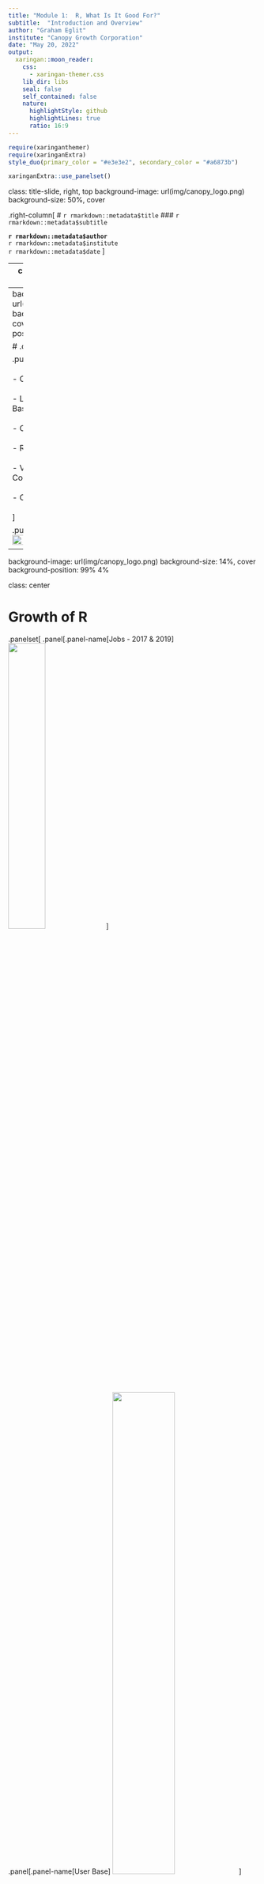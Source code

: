 ```yaml
---
title: "Module 1:  R, What Is It Good For?"
subtitle:  "Introduction and Overview"
author: "Graham Eglit"
institute: "Canopy Growth Corporation"
date: "May 20, 2022"
output:
  xaringan::moon_reader:
    css: 
      - xaringan-themer.css
    lib_dir: libs
    seal: false
    self_contained: false
    nature:
      highlightStyle: github
      highlightLines: true
      ratio: 16:9
---
```


```r
require(xaringanthemer)
require(xaringanExtra)
style_duo(primary_color = "#e3e3e2", secondary_color = "#a6873b")
```

```r
xaringanExtra::use_panelset()
```

class: title-slide, right, top
background-image: url(img/canopy_logo.png)
background-size: 50%, cover

.right-column[
# `r rmarkdown::metadata$title`
### `r rmarkdown::metadata$subtitle`

**`r rmarkdown::metadata$author`**<br>
`r rmarkdown::metadata$institute`<br>
`r rmarkdown::metadata$date`
]


---
class: inverse, center, middle

# Introduction




---
background-image: url(img/canopy_logo.png)
background-size: 14%, cover
background-position: 99% 4%

# .center[Why R?]

.pull-left[
- Free <br> <br>
- Open Source <br> <br>
- Large User Base/Community <br> <br>
- Cutting-Edge Statistics <br> <br>
- Reproducibility <br> <br>
- Version Control/Collaboration <br> <br>
- Communication <br> <br>
]

.pull-right[
<img src="img/hex_rstudio.png" width="65%"/>
]




---
background-image: url(img/canopy_logo.png)
background-size: 14%, cover
background-position: 99% 4%

class: center

# Growth of R

.panelset[
.panel[.panel-name[Jobs - 2017 & 2019]
<img src="img/mod1/pop_jobs.png" width="38.5%"/>
<figcaption>Figure from [The Popularity of Data Science Software](https://r4stats.com/articles/popularity/)</figcaption>
] <!---->

.panel[.panel-name[User Base]
<img src="img/mod1/pop_tidy.png" width="50%"/>
<figcaption>Figure from [R's Demise is Highly Overblown](https://www.alfredogmarquez.com/2019/12/29/r-s-demise-higly-overblown/)</figcaption>
] <!---->

.panel[.panel-name[Primary Tool]
<img src="img/mod1/pop_use.png" width="47%"/>
<figcaption>Figure from [The Popularity of Data Science Software](https://r4stats.com/articles/popularity/)</figcaption>
] <!---->

.panel[.panel-name[1995 - 2016 Articles]
<img src="img/mod1/pop_time.png" width="36%"/>
<figcaption>Figure from [The Popularity of Data Science Software](https://r4stats.com/articles/popularity/)</figcaption>
] <!---->

.panel[.panel-name[2018 Articles]
<img src="img/mod1/pop_articles.png" width="33.5%"/>
<figcaption>Figure from [The Popularity of Data Science Software](https://r4stats.com/articles/popularity/)</figcaption>
] <!---->

] <!--end of panelset-->






---
background-image: url(img/canopy_logo.png)
background-size: 14%, cover
background-position: 99% 4%

# .center[You Can Do Cool Stuff In R]

.pull-left[
<br> <br>
- [Generative Art](https://www.data-imaginist.com/art) <br> <br>
- [Websites](https://www.lucymcgowan.com/) <br> <br>
- [Data Visualization](https://www.cedricscherer.com/top/dataviz/) <br> <br>
- [Resumes](https://twitter.com/NicholasStrayer/status/1178754342289121280/photo/1) <br> <br>
]

.pull-right[
<br> <br>
- [Books](https://r4ds.had.co.nz/index.html) <br> <br>
- [Slides](https://spcanelon.github.io/xaringan-basics-and-beyond/) <br> <br>
- [Shiny Apps](https://shiny.rstudio.com/gallery/) <br> <br>
- [Interactive Visualizations](https://rpsychologist.com/pvalue/) <br> <br>
]




---
background-image: url(img/canopy_logo.png)
background-size: 14%, cover
background-position: 99% 4%

# .center[Why Not R?]

.left-column[
<br>
- Learning Curve <br> <br>
- Ever-Expanding Ecosystem <br> <br>
- Validation? <br> <br>
- Opinionated <br> <br>
- Specialization <br> <br>
- Production <br> <br>
]

.right-column[
<img src="img/mod1/packages.png" width="80%"/>
.caption[
Figure from [Gergely Daróczi](https://gist.github.com/daroczig/3cf06d6db4be2bbe3368)
]
]



---
class: inverse, middle, center

# Overview



---
background-image: url(img/canopy_logo.png)
background-size: 14%, cover
background-position: 99% 4%

# .center[History of R]

.right-column[
- R is a descendent of the S programming language
- S was developed at the Bell Telephone Laboratories in 1976
- S was designed for data analysis, but with the goal that *users* would become *developers*
- In 1988, the third version of S (S3) was rewritten in C and began to resemble the R language in use today.  
    - S4 was later released in 1998
- R was created in 1991 by Ross Ihaka and Robert Gentleman
- R was released using a GNU General Public License in 1995, ensuring that it would remain free and open source
- In 2001, R version 1.0.0 was released to the public
- The most recent version of R is 4.2.0, which was released on 2022-04-22
]

.left-column[
<img src="img/mod1/gentleman.png" width="70%"/>
<figcaption>Robert Gentleman<figcaption>

<img src="img/mod1/ihaka.jpg" width="80%"/>
<figcaption>Ross Ihaka<figcaption>
]